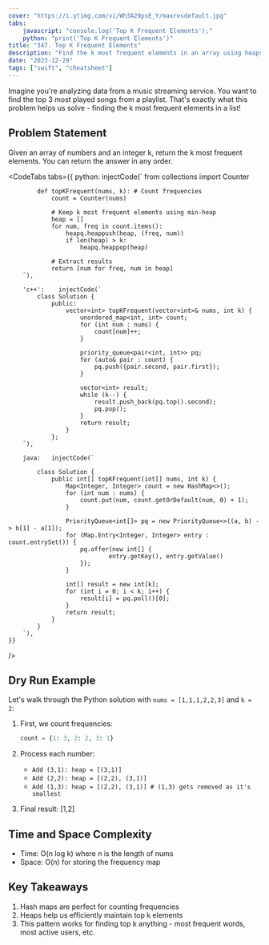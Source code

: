 ```yaml
---
cover: "https://i.ytimg.com/vi/Wh3A29psE_Y/maxresdefault.jpg"
tabs:
    javascript: "console.log('Top K Frequent Elements');"
    python: "print('Top K Frequent Elements')"
title: "347. Top K Frequent Elements"
description: "Find the k most frequent elements in an array using heaps and hash maps."
date: "2023-12-29"
tags: ["swift", "cheatsheet"]
---
```



Imagine you're analyzing data from a music streaming service. You want to find the top 3 most played songs from a playlist. That's exactly what this problem helps us solve - finding the k most frequent elements in a list!

## Problem Statement

<Notation type="box" color="blue">
	Given an array of numbers and an integer k, return the k most frequent elements. You can return the
	answer in any order.
</Notation>



<CodeTabs
    tabs={{
        python:  injectCode(`
            from collections import Counter

            def topKFrequent(nums, k): # Count frequencies
                count = Counter(nums)

                # Keep k most frequent elements using min-heap
                heap = []
                for num, freq in count.items():
                    heapq.heappush(heap, (freq, num))
                    if len(heap) > k:
                        heapq.heappop(heap)

                # Extract results
                return [num for freq, num in heap]
        `),

        'c++':    injectCode(`
            class Solution {
                public:
                    vector<int> topKFrequent(vector<int>& nums, int k) {
                        unordered_map<int, int> count;
                        for (int num : nums) {
                            count[num]++;
                        }

                        priority_queue<pair<int, int>> pq;
                        for (auto& pair : count) {
                            pq.push({pair.second, pair.first});
                        }

                        vector<int> result;
                        while (k--) {
                            result.push_back(pq.top().second);
                            pq.pop();
                        }
                        return result;
                    }
                };
        `),

        java:   injectCode(`

            class Solution {
                public int[] topKFrequent(int[] nums, int k) {
                    Map<Integer, Integer> count = new HashMap<>();
                    for (int num : nums) {
                        count.put(num, count.getOrDefault(num, 0) + 1);
                    }

                    PriorityQueue<int[]> pq = new PriorityQueue<>((a, b) -> b[1] - a[1]);
                    for (Map.Entry<Integer, Integer> entry : count.entrySet()) {
                        pq.offer(new int[] {
                                entry.getKey(), entry.getValue()
                        });
                    }

                    int[] result = new int[k];
                    for (int i = 0; i < k; i++) {
                        result[i] = pq.poll()[0];
                    }
                    return result;
                }
            }
        `),
    }}

/>

## Dry Run Example

Let's walk through the Python solution with `nums = [1,1,1,2,2,3]` and `k = 2`:

1. First, we count frequencies:

    ```python
    count = {1: 3, 2: 2, 3: 1}
    ```

2. Process each number:

    - `Add (3,1): heap = [(3,1)]`
    - `Add (2,2): heap = [(2,2), (3,1)]`
    - `Add (1,3): heap = [(2,2), (3,1)] # (1,3) gets removed as it's smallest`

3. Final result: [1,2]

## Time and Space Complexity

-   Time: O(n log k) where n is the length of nums
-   Space: O(n) for storing the frequency map

## Key Takeaways

1. Hash maps are perfect for counting frequencies
2. Heaps help us efficiently maintain top k elements
3. This pattern works for finding top k anything - most frequent words, most active users, etc.
